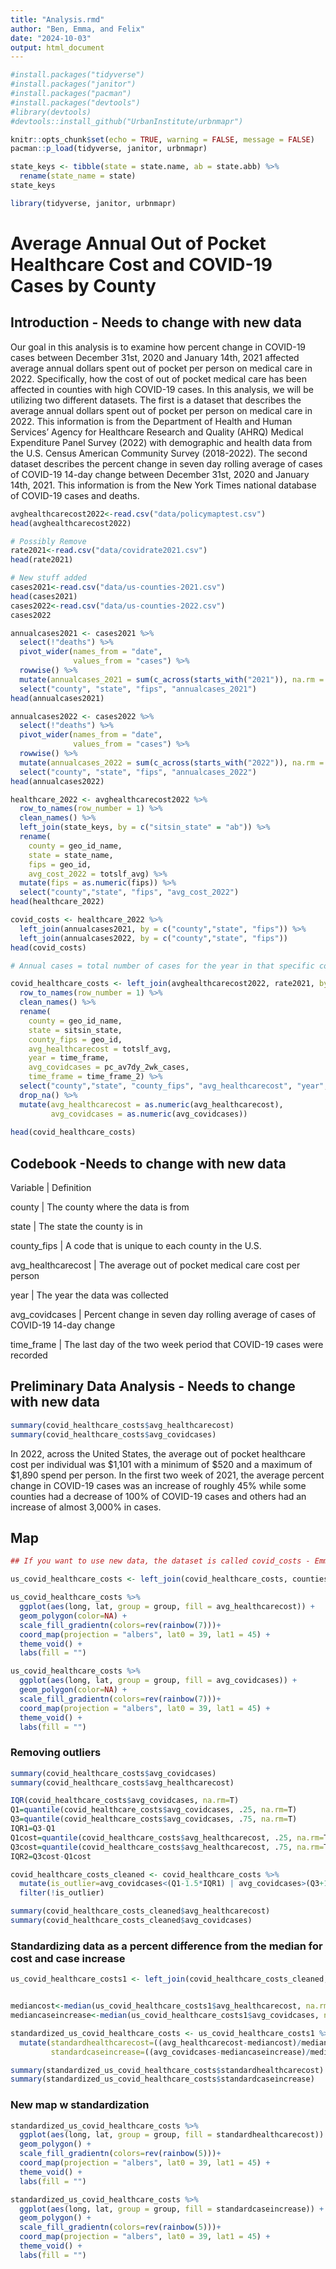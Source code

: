 ```yaml
---
title: "Analysis.rmd"
author: "Ben, Emma, and Felix"
date: "2024-10-03"
output: html_document
---
```


```r

#install.packages("tidyverse")
#install.packages("janitor")
#install.packages("pacman")
#install.packages("devtools")
#library(devtools)
#devtools::install_github("UrbanInstitute/urbnmapr")

knitr::opts_chunk$set(echo = TRUE, warning = FALSE, message = FALSE)
pacman::p_load(tidyverse, janitor, urbnmapr)

state_keys <- tibble(state = state.name, ab = state.abb) %>%
  rename(state_name = state)
state_keys

library(tidyverse, janitor, urbnmapr)

```

# Average Annual Out of Pocket Healthcare Cost and COVID-19 Cases by County

## Introduction - Needs to change with new data

Our goal in this analysis is to examine how percent change in COVID-19 cases between December 31st, 2020 and January 14th, 2021 affected average annual dollars spent out of pocket per person on medical care in 2022. Specifically, how the cost of out of pocket medical care has been affected in counties with high COVID-19 cases. In this analysis, we will be utilizing two different datasets. The first is a dataset that describes the average annual dollars spent out of pocket per person on medical care in 2022. This information is from the Department of Health and Human Services' Agency for Healthcare Research and Quality (AHRQ) Medical Expenditure Panel Survey (2022) with demographic and health data from the U.S. Census American Community Survey (2018-2022). The second dataset describes the percent change in seven day rolling average of cases of COVID-19 14-day change between December 31st, 2020 and January 14th, 2021. This information is from the New York Times national database of COVID-19 cases and deaths.

```r

avghealthcarecost2022<-read.csv("data/policymaptest.csv")
head(avghealthcarecost2022)

# Possibly Remove
rate2021<-read.csv("data/covidrate2021.csv")
head(rate2021)

# New stuff added
cases2021<-read.csv("data/us-counties-2021.csv")
head(cases2021)
cases2022<-read.csv("data/us-counties-2022.csv")
cases2022

```

```r

annualcases2021 <- cases2021 %>% 
  select(!"deaths") %>% 
  pivot_wider(names_from = "date",
              values_from = "cases") %>% 
  rowwise() %>%
  mutate(annualcases_2021 = sum(c_across(starts_with("2021")), na.rm = T)) %>%
  select("county", "state", "fips", "annualcases_2021")
head(annualcases2021)

annualcases2022 <- cases2022 %>% 
  select(!"deaths") %>% 
  pivot_wider(names_from = "date",
              values_from = "cases") %>% 
  rowwise() %>%
  mutate(annualcases_2022 = sum(c_across(starts_with("2022")), na.rm = T)) %>%
  select("county", "state", "fips", "annualcases_2022")
head(annualcases2022)

```


```r

healthcare_2022 <- avghealthcarecost2022 %>% 
  row_to_names(row_number = 1) %>% 
  clean_names() %>% 
  left_join(state_keys, by = c("sitsin_state" = "ab")) %>% 
  rename(
    county = geo_id_name,
    state = state_name,
    fips = geo_id,
    avg_cost_2022 = totslf_avg) %>%
  mutate(fips = as.numeric(fips)) %>% 
  select("county","state", "fips", "avg_cost_2022")
head(healthcare_2022)

covid_costs <- healthcare_2022 %>% 
  left_join(annualcases2021, by = c("county","state", "fips")) %>% 
  left_join(annualcases2022, by = c("county","state", "fips"))
head(covid_costs)

# Annual cases = total number of cases for the year in that specific county

```

```r

covid_healthcare_costs <- left_join(avghealthcarecost2022, rate2021, by=c("GeoID", "Geography.Name","Sits.in.State")) %>% 
  row_to_names(row_number = 1) %>% 
  clean_names() %>% 
  rename(
    county = geo_id_name,
    state = sitsin_state,
    county_fips = geo_id,
    avg_healthcarecost = totslf_avg,
    year = time_frame,
    avg_covidcases = pc_av7dy_2wk_cases,
    time_frame = time_frame_2) %>% 
  select("county","state", "county_fips", "avg_healthcarecost", "year", "avg_covidcases", "time_frame") %>% 
  drop_na() %>% 
  mutate(avg_healthcarecost = as.numeric(avg_healthcarecost),
         avg_covidcases = as.numeric(avg_covidcases)) 
  
head(covid_healthcare_costs)

```

## Codebook -Needs to change with new data

Variable | Definition

county | The county where the data is from

state | The state the county is in

county_fips | A code that is unique to each county in the U.S.

avg_healthcarecost | The average out of pocket medical care cost per person

year | The year the data was collected

avg_covidcases | Percent change in seven day rolling average of cases of COVID-19 14-day change

time_frame | The last day of the two week period that COVID-19 cases were recorded


## Preliminary Data Analysis - Needs to change with new data



```r
summary(covid_healthcare_costs$avg_healthcarecost)
summary(covid_healthcare_costs$avg_covidcases)
```

In 2022, across the United States, the average out of pocket healthcare cost per individual was $1,101 with a minimum of $520 and a maximum of $1,890 spend per person. In the first two week of 2021, the average percent change in COVID-19 cases was an increase of roughly 45% while some counties had a decrease of 100% of COVID-19 cases and others had an increase of almost 3,000% in cases.

## Map



```r

## If you want to use new data, the dataset is called covid_costs - Emma

us_covid_healthcare_costs <- left_join(covid_healthcare_costs, counties, by = c("county_fips")) 

us_covid_healthcare_costs %>%
  ggplot(aes(long, lat, group = group, fill = avg_healthcarecost)) +
  geom_polygon(color=NA) +
  scale_fill_gradientn(colors=rev(rainbow(7)))+
  coord_map(projection = "albers", lat0 = 39, lat1 = 45) +
  theme_void() +
  labs(fill = "")

us_covid_healthcare_costs %>%
  ggplot(aes(long, lat, group = group, fill = avg_covidcases)) +
  geom_polygon(color=NA) +
  scale_fill_gradientn(colors=rev(rainbow(7)))+
  coord_map(projection = "albers", lat0 = 39, lat1 = 45) +
  theme_void() +
  labs(fill = "")

```

### Removing outliers
```r
summary(covid_healthcare_costs$avg_covidcases)
summary(covid_healthcare_costs$avg_healthcarecost)

IQR(covid_healthcare_costs$avg_covidcases, na.rm=T)
Q1=quantile(covid_healthcare_costs$avg_covidcases, .25, na.rm=T)
Q3=quantile(covid_healthcare_costs$avg_covidcases, .75, na.rm=T)
IQR1=Q3-Q1
Q1cost=quantile(covid_healthcare_costs$avg_healthcarecost, .25, na.rm=T)
Q3cost=quantile(covid_healthcare_costs$avg_healthcarecost, .75, na.rm=T)
IQR2=Q3cost-Q1cost

covid_healthcare_costs_cleaned <- covid_healthcare_costs %>% 
  mutate(is_outlier=avg_covidcases<(Q1-1.5*IQR1) | avg_covidcases>(Q3+1.5*IQR1)|avg_healthcarecost<(Q1cost-1.5*IQR2) | avg_healthcarecost>(Q3cost+1.5*IQR2)) %>% 
  filter(!is_outlier)

summary(covid_healthcare_costs_cleaned$avg_healthcarecost)
summary(covid_healthcare_costs_cleaned$avg_covidcases)
```

### Standardizing data as a percent difference from the median for cost and case increase
```r
us_covid_healthcare_costs1 <- left_join(covid_healthcare_costs_cleaned, counties, by = c("county_fips"))


mediancost<-median(us_covid_healthcare_costs1$avg_healthcarecost, na.rm=T)
mediancaseincrease<-median(us_covid_healthcare_costs1$avg_covidcases, na.rm=T)

standardized_us_covid_healthcare_costs <- us_covid_healthcare_costs1 %>%
  mutate(standardhealthcarecost=((avg_healthcarecost-mediancost)/mediancost)*100,
         standardcaseincrease=((avg_covidcases-mediancaseincrease)/mediancaseincrease)*100)

summary(standardized_us_covid_healthcare_costs$standardhealthcarecost)
summary(standardized_us_covid_healthcare_costs$standardcaseincrease)

```
### New map w standardization
```r
standardized_us_covid_healthcare_costs %>%
  ggplot(aes(long, lat, group = group, fill = standardhealthcarecost)) +
  geom_polygon() +
  scale_fill_gradientn(colors=rev(rainbow(5)))+
  coord_map(projection = "albers", lat0 = 39, lat1 = 45) +
  theme_void() +
  labs(fill = "")

standardized_us_covid_healthcare_costs %>%
  ggplot(aes(long, lat, group = group, fill = standardcaseincrease)) +
  geom_polygon() +
  scale_fill_gradientn(colors=rev(rainbow(5)))+
  coord_map(projection = "albers", lat0 = 39, lat1 = 45) +
  theme_void() +
  labs(fill = "")
```















